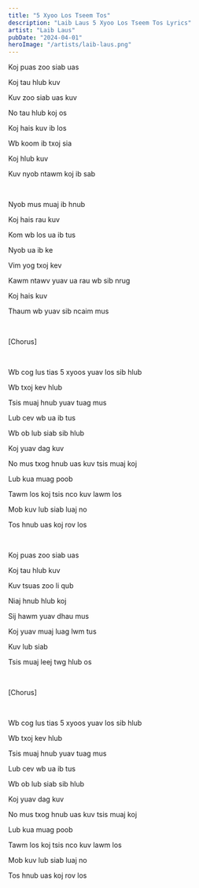```yaml
---
title: "5 Xyoo Los Tseem Tos"
description: "Laib Laus 5 Xyoo Los Tseem Tos Lyrics"
artist: "Laib Laus"
pubDate: "2024-04-01"
heroImage: "/artists/laib-laus.png"
---
```


Koj puas zoo siab uas

Koj tau hlub kuv

Kuv zoo siab uas kuv

No tau hlub koj os

Koj hais kuv ib los

Wb koom ib txoj sia

Koj hlub kuv

Kuv nyob ntawm koj ib sab

<br />

Nyob mus muaj ib hnub

Koj hais rau kuv

Kom wb los ua ib tus

Nyob ua ib ke

Vim yog txoj kev

Kawm ntawv yuav ua rau wb sib nrug

Koj hais kuv

Thaum wb yuav sib ncaim mus

<br />

[Chorus]

<br />

Wb cog lus tias 5 xyoos yuav los sib hlub

Wb txoj kev hlub

Tsis muaj hnub yuav tuag mus

Lub cev wb ua ib tus

Wb ob lub siab sib hlub

Koj yuav dag kuv

No mus txog hnub uas kuv tsis muaj koj

Lub kua muag poob

Tawm los koj tsis nco kuv lawm los

Mob kuv lub siab luaj no

Tos hnub uas koj rov los

<br />

Koj puas zoo siab uas

Koj tau hlub kuv

Kuv tsuas zoo li qub

Niaj hnub hlub koj

Sij hawm yuav dhau mus

Koj yuav muaj luag lwm tus

Kuv lub siab

Tsis muaj leej twg hlub os

<br />

[Chorus]

<br />

Wb cog lus tias 5 xyoos yuav los sib hlub

Wb txoj kev hlub

Tsis muaj hnub yuav tuag mus

Lub cev wb ua ib tus

Wb ob lub siab sib hlub

Koj yuav dag kuv

No mus txog hnub uas kuv tsis muaj koj

Lub kua muag poob

Tawm los koj tsis nco kuv lawm los

Mob kuv lub siab luaj no

Tos hnub uas koj rov los
